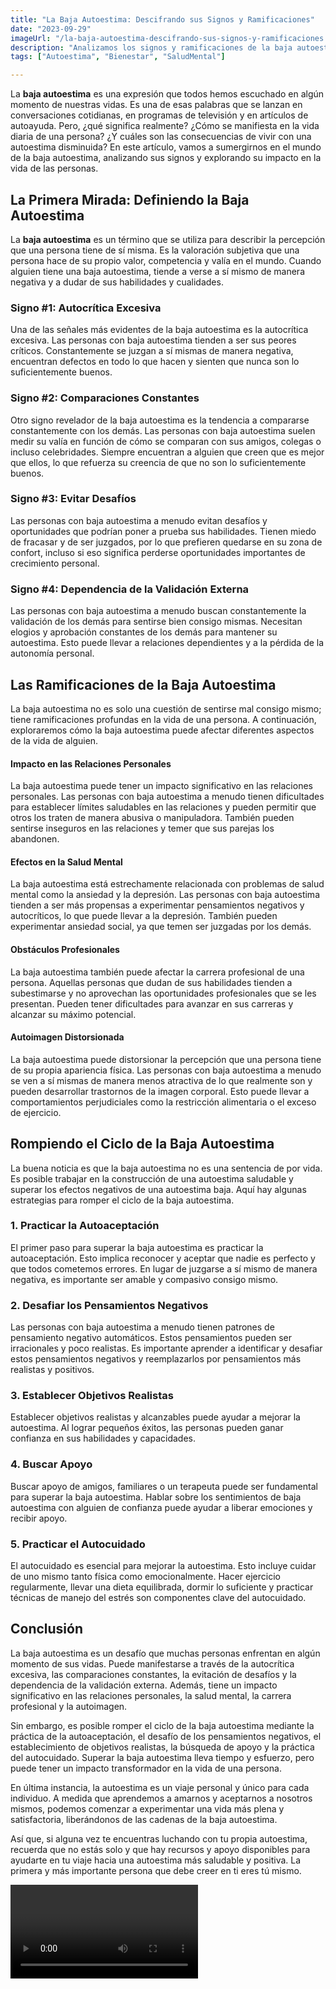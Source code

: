 ```yaml
---
title: "La Baja Autoestima: Descifrando sus Signos y Ramificaciones"
date: "2023-09-29"
imageUrl: "/la-baja-autoestima-descifrando-sus-signos-y-ramificaciones.webp"
description: "Analizamos los signos y ramificaciones de la baja autoestima, proporcionando comprensión y estrategias para superar este desafío emocional. Descubre cómo construir una autoestima saludable y positiva."
tags: ["Autoestima", "Bienestar", "SaludMental"]

---
```


<CustomImage
  src="https://raw.githubusercontent.com/sebiten/posts/main/images/la-baja-autoestima-descifrando-sus-signos-y-ramificaciones.webp"
  alt="La Baja Autoestima: Descifrando sus Signos y Ramificaciones"
/>

La **baja autoestima** es una expresión que todos hemos escuchado en algún momento de nuestras vidas. Es una de esas palabras que se lanzan en conversaciones cotidianas, en programas de televisión y en artículos de autoayuda. Pero, ¿qué significa realmente? ¿Cómo se manifiesta en la vida diaria de una persona? ¿Y cuáles son las consecuencias de vivir con una autoestima disminuida? En este artículo, vamos a sumergirnos en el mundo de la baja autoestima, analizando sus signos y explorando su impacto en la vida de las personas.

## La Primera Mirada: Definiendo la Baja Autoestima

La **baja autoestima** es un término que se utiliza para describir la percepción que una persona tiene de sí misma. Es la valoración subjetiva que una persona hace de su propio valor, competencia y valía en el mundo. Cuando alguien tiene una baja autoestima, tiende a verse a sí mismo de manera negativa y a dudar de sus habilidades y cualidades.

### Signo #1: **Autocrítica Excesiva**

Una de las señales más evidentes de la baja autoestima es la autocrítica excesiva. Las personas con baja autoestima tienden a ser sus peores críticos. Constantemente se juzgan a sí mismas de manera negativa, encuentran defectos en todo lo que hacen y sienten que nunca son lo suficientemente buenos.

### Signo #2: **Comparaciones Constantes**

Otro signo revelador de la baja autoestima es la tendencia a compararse constantemente con los demás. Las personas con baja autoestima suelen medir su valía en función de cómo se comparan con sus amigos, colegas o incluso celebridades. Siempre encuentran a alguien que creen que es mejor que ellos, lo que refuerza su creencia de que no son lo suficientemente buenos.

### Signo #3: **Evitar Desafíos**

Las personas con baja autoestima a menudo evitan desafíos y oportunidades que podrían poner a prueba sus habilidades. Tienen miedo de fracasar y de ser juzgados, por lo que prefieren quedarse en su zona de confort, incluso si eso significa perderse oportunidades importantes de crecimiento personal.

### Signo #4: **Dependencia de la Validación Externa**

Las personas con baja autoestima a menudo buscan constantemente la validación de los demás para sentirse bien consigo mismas. Necesitan elogios y aprobación constantes de los demás para mantener su autoestima. Esto puede llevar a relaciones dependientes y a la pérdida de la autonomía personal.

## Las Ramificaciones de la Baja Autoestima

La baja autoestima no es solo una cuestión de sentirse mal consigo mismo; tiene ramificaciones profundas en la vida de una persona. A continuación, exploraremos cómo la baja autoestima puede afectar diferentes aspectos de la vida de alguien.

#### Impacto en las Relaciones Personales

La baja autoestima puede tener un impacto significativo en las relaciones personales. Las personas con baja autoestima a menudo tienen dificultades para establecer límites saludables en las relaciones y pueden permitir que otros los traten de manera abusiva o manipuladora. También pueden sentirse inseguros en las relaciones y temer que sus parejas los abandonen.

#### Efectos en la Salud Mental

La baja autoestima está estrechamente relacionada con problemas de salud mental como la ansiedad y la depresión. Las personas con baja autoestima tienden a ser más propensas a experimentar pensamientos negativos y autocríticos, lo que puede llevar a la depresión. También pueden experimentar ansiedad social, ya que temen ser juzgadas por los demás.

#### Obstáculos Profesionales

La baja autoestima también puede afectar la carrera profesional de una persona. Aquellas personas que dudan de sus habilidades tienden a subestimarse y no aprovechan las oportunidades profesionales que se les presentan. Pueden tener dificultades para avanzar en sus carreras y alcanzar su máximo potencial.

#### Autoimagen Distorsionada

La baja autoestima puede distorsionar la percepción que una persona tiene de su propia apariencia física. Las personas con baja autoestima a menudo se ven a sí mismas de manera menos atractiva de lo que realmente son y pueden desarrollar trastornos de la imagen corporal. Esto puede llevar a comportamientos perjudiciales como la restricción alimentaria o el exceso de ejercicio.

## Rompiendo el Ciclo de la Baja Autoestima

La buena noticia es que la baja autoestima no es una sentencia de por vida. Es posible trabajar en la construcción de una autoestima saludable y superar los efectos negativos de una autoestima baja. Aquí hay algunas estrategias para romper el ciclo de la baja autoestima.

### **1. Practicar la Autoaceptación**

El primer paso para superar la baja autoestima es practicar la autoaceptación. Esto implica reconocer y aceptar que nadie es perfecto y que todos cometemos errores. En lugar de juzgarse a sí mismo de manera negativa, es importante ser amable y compasivo consigo mismo.

### **2. Desafiar los Pensamientos Negativos**

Las personas con baja autoestima a menudo tienen patrones de pensamiento negativo automáticos. Estos pensamientos pueden ser irracionales y poco realistas. Es importante aprender a identificar y desafiar estos pensamientos negativos y reemplazarlos por pensamientos más realistas y positivos.

### **3. Establecer Objetivos Realistas**

Establecer objetivos realistas y alcanzables puede ayudar a mejorar la autoestima. Al lograr pequeños éxitos, las personas pueden ganar confianza en sus habilidades y capacidades.

### **4. Buscar Apoyo**

Buscar apoyo de amigos, familiares o un terapeuta puede ser fundamental para superar la baja autoestima. Hablar sobre los sentimientos de baja autoestima con alguien de confianza puede ayudar a liberar emociones y recibir apoyo.

### **5. Practicar el Autocuidado**

El autocuidado es esencial para mejorar la autoestima. Esto incluye cuidar de uno mismo tanto física como emocionalmente. Hacer ejercicio regularmente, llevar una dieta equilibrada, dormir lo suficiente y practicar técnicas de manejo del estrés son componentes clave del autocuidado.

## Conclusión

La baja autoestima es un desafío que muchas personas enfrentan en algún momento de sus vidas. Puede manifestarse a través de la autocrítica excesiva, las comparaciones constantes, la evitación de desafíos y la dependencia de la validación externa. Además, tiene un impacto significativo en las relaciones personales, la salud mental, la carrera profesional y la autoimagen.

Sin embargo, es posible romper el ciclo de la baja autoestima mediante la práctica de la autoaceptación, el desafío de los pensamientos negativos, el establecimiento de objetivos realistas, la búsqueda de apoyo y la práctica del autocuidado. Superar la baja autoestima lleva tiempo y esfuerzo, pero puede tener un impacto transformador en la vida de una persona.

En última instancia, la autoestima es un viaje personal y único para cada individuo. A medida que aprendemos a amarnos y aceptarnos a nosotros mismos, podemos comenzar a experimentar una vida más plena y satisfactoria, liberándonos de las cadenas de la baja autoestima.

Así que, si alguna vez te encuentras luchando con tu propia autoestima, recuerda que no estás solo y que hay recursos y apoyo disponibles para ayudarte en tu viaje hacia una autoestima más saludable y positiva. La primera y más importante persona que debe creer en ti eres tú mismo.

<Video id="_2kAYTfQuLY"/>

